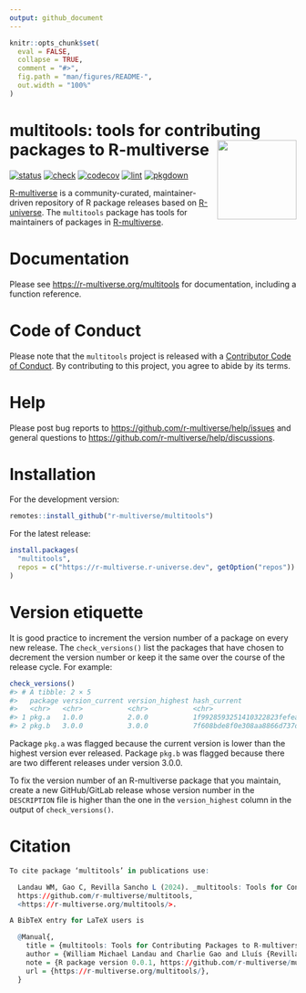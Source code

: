 ```yaml
---
output: github_document
---
```


```r
knitr::opts_chunk$set(
  eval = FALSE,
  collapse = TRUE,
  comment = "#>",
  fig.path = "man/figures/README-",
  out.width = "100%"
)
```

# multitools: tools for contributing packages to R-multiverse <img src='man/figures/logo-readme.png' align="right" height="139"/>

<!-- badges: start -->
[![status](https://www.repostatus.org/badges/latest/active.svg)](https://www.repostatus.org/#active)
[![check](https://github.com/r-multiverse/multitools/actions/workflows/check.yaml/badge.svg)](https://github.com/r-multiverse/multitools/actions?query=workflow%3Acheck)
[![codecov](https://codecov.io/gh/r-multiverse/multitools/branch/main/graph/badge.svg?token=3T5DlLwUVl)](https://app.codecov.io/gh/r-multiverse/multitools)
[![lint](https://github.com/r-multiverse/multitools/actions/workflows/lint.yaml/badge.svg)](https://github.com/r-multiverse/multitools/actions?query=workflow%3Alint)
[![pkgdown](https://github.com/r-multiverse/multitools/actions/workflows/pkgdown.yaml/badge.svg)](https://github.com/r-multiverse/multitools/actions?query=workflow%3Apkgdown)
<!-- badges: end -->

[R-multiverse](https://r-multiverse.org) is a community-curated, maintainer-driven repository of R package releases based on [R-universe](https://r-universe.dev). The `multitools` package has tools for maintainers of packages in [R-multiverse](https://github.com/r-multiverse/help).

# Documentation

Please see <https://r-multiverse.org/multitools> for documentation, including a function reference.

# Code of Conduct

Please note that the `multitools` project is released with a [Contributor Code of Conduct](https://r-multiverse.org/conduct.html). By contributing to this project, you agree to abide by its terms.

# Help

Please post bug reports to <https://github.com/r-multiverse/help/issues> and general questions to <https://github.com/r-multiverse/help/discussions>.

# Installation

For the development version:

```r
remotes::install_github("r-multiverse/multitools")
```

For the latest release:

```r
install.packages(
  "multitools",
  repos = c("https://r-multiverse.r-universe.dev", getOption("repos"))
)
```

# Version etiquette

It is good practice to increment the version number of a package on every new release. The `check_versions()` list the packages that have chosen to decrement the version number or keep it the same over the course of the release cycle. For example:

```r
check_versions()
#> # A tibble: 2 × 5
#>   package version_current version_highest hash_current                  hash_highest
#>   <chr>   <chr>           <chr>           <chr>                         <chr>       
#> 1 pkg.a   1.0.0           2.0.0           1f9928593251410322823fefea8c… 8e7f9fe32c4…
#> 2 pkg.b   3.0.0           3.0.0           7f608bde8f0e308aa8866d737dde… e59165f73b7…
```

Package `pkg.a` was flagged because the current version is lower than the highest version ever released. Package `pkg.b` was flagged because there are two different releases under version 3.0.0.

To fix the version number of an R-multiverse package that you maintain, create a new GitHub/GitLab release whose version number in the `DESCRIPTION` file is higher than the one in the `version_highest` column in the output of `check_versions()`.

# Citation

```r
To cite package ‘multitools’ in publications use:

  Landau WM, Gao C, Revilla Sancho L (2024). _multitools: Tools for Contributing Packages to R-multiverse_. R package version 0.1.0,
  https://github.com/r-multiverse/multitools,
  <https://r-multiverse.org/multitools/>.

A BibTeX entry for LaTeX users is

  @Manual{,
    title = {multitools: Tools for Contributing Packages to R-multiverse},
    author = {William Michael Landau and Charlie Gao and Lluís {Revilla Sancho}},
    note = {R package version 0.0.1, https://github.com/r-multiverse/multitools},
    url = {https://r-multiverse.org/multitools/},
  }
```
